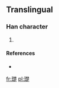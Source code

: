 ==Translingual==

===Han character===
{{Han char|rn=96|rad=玉|as=13|sn=17|four=|canj=一土木木人 (MGDDO)}}

# {{defn|Han|sort=玉13}}

====References====
* {{Han ref|kx=0744.021|hdz=80019.050|uh=74B4|ud=29876}}

[[fr:璴]]
[[pl:璴]]